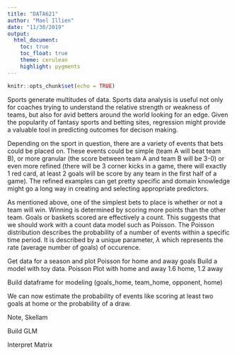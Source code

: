 ```yaml
---
title: "DATA621"
author: "Mael Illien"
date: "11/30/2019"
output:
  html_document:
    toc: true
    toc_float: true
    theme: cerulean
    highlight: pygments
---
```


```r
knitr::opts_chunk$set(echo = TRUE)
```

Sports generate multitudes of data. Sports data analysis is useful not only for coaches trying to understand the relative strength or weakness of teams, but also for avid betters around the world looking for an edge. Given the popularity of fantasy sports and betting sites, regression might provide a valuable tool in predicting outcomes for decison making.

Depending on the sport in question, there are a variety of events that bets could be placed on. These events could be simple (team A will beat team B), or more granular (the score between team A and team B will be 3-0) or even more refined (there will be 3 corner kicks in a game, there will exactly 1 red card, at least 2 goals will be score by any team in the first half of a game). The refined examples can get pretty specific and domain knowledge might go a long way in creating and selecting appropriate predictors. 

As mentioned above, one of the simplest bets to place is whether or not a team will win. Winning is determined by scoring more points than the other team. Goals or baskets scored are effectively a count.  This suggests that we should work with a count data model such as Poisson. The Poisson distribution describes the probability of a number of events within a specific time period. It is described by a unique parameter, $\lambda$ which represents the rate (average number of goals) of occurence. 

Get data for a season and plot Poisson for home and away goals
Build a model with toy data. 
Poisson Plot with home and away 1.6 home, 1.2 away

Build dataframe for modeling (goals_home, team_home, opponent, home)

We can now estimate the probability of events like scoring at least two goals at home or the probability of a draw.

Note, Skellam

Build GLM

Interpret Matrix




        

